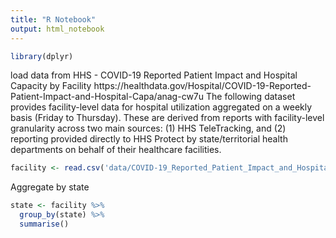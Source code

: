```yaml
---
title: "R Notebook"
output: html_notebook
---
```


```r
library(dplyr)
```

load data from HHS - COVID-19 Reported Patient Impact and Hospital Capacity by Facility
https://healthdata.gov/Hospital/COVID-19-Reported-Patient-Impact-and-Hospital-Capa/anag-cw7u
The following dataset provides facility-level data for hospital utilization aggregated on a weekly basis (Friday to Thursday). These are derived from reports with facility-level granularity across two main sources: (1) HHS TeleTracking, and (2) reporting provided directly to HHS Protect by state/territorial health departments on behalf of their healthcare facilities.

```r
facility <- read.csv('data/COVID-19_Reported_Patient_Impact_and_Hospital_Capacity_by_Facility.csv')
```

Aggregate by state
```r
state <- facility %>%
  group_by(state) %>%
  summarise()
```


